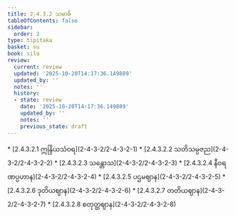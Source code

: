 ```yaml
---
title: 2.4.3.2 သမာဓိ
tableOfContents: false
sidebar:
  order: 2
type: tipitaka
basket: su
book: sila
review:
  current: review
  updated: '2025-10-20T14:17:36.149889'
  updated_by: ''
  notes: ''
  history:
  - state: review
    date: '2025-10-20T14:17:36.149889'
    updated_by: ''
    notes: ''
    previous_state: draft
---
```



<DynamicBreadcrumb />


<ReviewStatus review={frontmatter.review} showDetails={true} />

<HypothesisAnnotation frontmatter={frontmatter} />



<TableOfContents book="sila" section="2.4.3.2">
* [2.4.3.2.1 ဣန္ဒြိယသံဝရ](2-4-3-2/2-4-3-2-1)
* [2.4.3.2.2 သတိသမ္ပဇည](2-4-3-2/2-4-3-2-2)
* [2.4.3.2.3 သန္တောသ](2-4-3-2/2-4-3-2-3)
* [2.4.3.2.4 နီဝရဏပ္ပဟာန](2-4-3-2/2-4-3-2-4)
* [2.4.3.2.5 ပဌမဈာန](2-4-3-2/2-4-3-2-5)
* [2.4.3.2.6 ဒုတိယဈာန](2-4-3-2/2-4-3-2-6)
* [2.4.3.2.7 တတိယဈာန](2-4-3-2/2-4-3-2-7)
* [2.4.3.2.8 စတုတ္ထဈာန](2-4-3-2/2-4-3-2-8)
</TableOfContents>